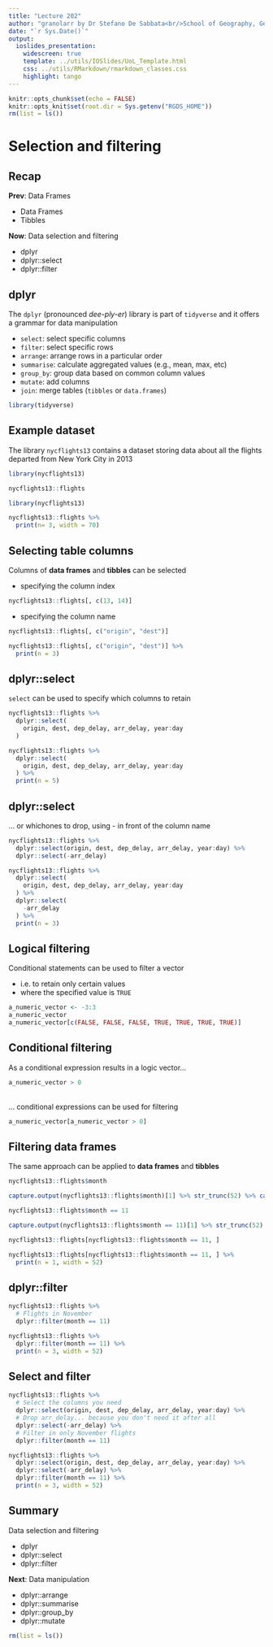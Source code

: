 ```yaml
---
title: "Lecture 202"
author: "granolarr by Dr Stefano De Sabbata<br/>School of Geography, Geology, and the Env.<br/>University of Leicester<br/><a href=\"https://github.com/sdesabbata/granolarr\">github.com/sdesabbata/granolarr</a><br/><a href=\"mailto:s.desabbata@le.ac.uk\">s.desabbata&commat;le.ac.uk</a> &vert; <a href=\"https://twitter.com/maps4thought\">&commat;maps4thought</a><br/>licensed under <a href=\"https://www.gnu.org/licenses/gpl-3.0.html\">GNU GPL v3.0</a>"
date: "`r Sys.Date()`"
output:
  ioslides_presentation:
    widescreen: true
    template: ../utils/IOSlides/UoL_Template.html
    css: ../utils/RMarkdown/rmarkdown_classes.css
    highlight: tango
---
```


```r
knitr::opts_chunk$set(echo = FALSE)
knitr::opts_knit$set(root.dir = Sys.getenv("RGDS_HOME"))
rm(list = ls())
```



# Selection and filtering



## Recap

**Prev**: Data Frames

- Data Frames
- Tibbles

**Now**: Data selection and filtering

- dplyr
- dplyr::select
- dplyr::filter



## dplyr

The `dplyr` (pronounced *dee-ply-er*) library is part of `tidyverse` and it offers a grammar for data manipulation

- `select`: select specific columns
- `filter`: select specific rows
- `arrange`: arrange rows in a particular order
- `summarise`: calculate aggregated values (e.g., mean, max, etc)
- `group_by`: group data based on common column values
- `mutate`: add columns
- `join`: merge tables (`tibbles` or `data.frames`)

```r
library(tidyverse)
```



## Example dataset

The library `nycflights13` contains a dataset storing data about all the flights departed from New York City in 2013
<!--
```r
install.packages("nycflights13")
```
-->
```r
library(nycflights13)

nycflights13::flights
```
```r
library(nycflights13)

nycflights13::flights %>% 
  print(n= 3, width = 70)
```



## Selecting table columns

Columns of **data frames** and **tibbles** can be selected

- specifying the column index

```r
nycflights13::flights[, c(13, 14)]
```

- specifying the column name

```r
nycflights13::flights[, c("origin", "dest")]
```
```r
nycflights13::flights[, c("origin", "dest")] %>% 
  print(n = 3)
```



## dplyr::select

`select` can be used to specify which columns to retain

```r
nycflights13::flights %>%
  dplyr::select( 
    origin, dest, dep_delay, arr_delay, year:day
  )
```
```r
nycflights13::flights %>%
  dplyr::select( 
    origin, dest, dep_delay, arr_delay, year:day
  ) %>% 
  print(n = 5)
```


## dplyr::select

... or whichones to drop, using - in front of the column name

```r
nycflights13::flights %>%
  dplyr::select(origin, dest, dep_delay, arr_delay, year:day) %>% 
  dplyr::select(-arr_delay)
```
```r
nycflights13::flights %>%
  dplyr::select(
    origin, dest, dep_delay, arr_delay, year:day
  ) %>% 
  dplyr::select(
    -arr_delay
  ) %>% 
  print(n = 3)
```


## Logical filtering

Conditional statements can be used to filter a vector

- i.e. to retain only certain values
- where the specified value is `TRUE`

```r
a_numeric_vector <- -3:3
a_numeric_vector
a_numeric_vector[c(FALSE, FALSE, FALSE, TRUE, TRUE, TRUE, TRUE)]
```



## Conditional filtering

As a conditional expression results in a logic vector...

```r
a_numeric_vector > 0
```

<br/>
... conditional expressions can be used for filtering

```r
a_numeric_vector[a_numeric_vector > 0]
```



## Filtering data frames

The same approach can be applied to **data frames** and **tibbles**

```r
nycflights13::flights$month
```
```r
capture.output(nycflights13::flights$month)[1] %>% str_trunc(52) %>% cat()
```

```r
nycflights13::flights$month == 11
```
```r
capture.output(nycflights13::flights$month == 11)[1] %>% str_trunc(52) %>% cat()
```

```r
nycflights13::flights[nycflights13::flights$month == 11, ]
```
```r
nycflights13::flights[nycflights13::flights$month == 11, ] %>% 
  print(n = 1, width = 52)
```



## dplyr::filter

```r
nycflights13::flights %>%
  # Flights in November
  dplyr::filter(month == 11)
```
```r
nycflights13::flights %>%
  dplyr::filter(month == 11) %>%
  print(n = 3, width = 52)
```




## Select and filter

```r
nycflights13::flights %>%
  # Select the columns you need
  dplyr::select(origin, dest, dep_delay, arr_delay, year:day) %>% 
  # Drop arr_delay... because you don't need it after all
  dplyr::select(-arr_delay) %>%
  # Filter in only November flights
  dplyr::filter(month == 11)
```
```r
nycflights13::flights %>%
  dplyr::select(origin, dest, dep_delay, arr_delay, year:day) %>%
  dplyr::select(-arr_delay) %>%
  dplyr::filter(month == 11) %>%
  print(n = 3, width = 52)
```



## Summary

Data selection and filtering

- dplyr
- dplyr::select
- dplyr::filter

**Next**: Data manipulation

- dplyr::arrange
- dplyr::summarise
- dplyr::group_by
- dplyr::mutate



```r
rm(list = ls())
```
